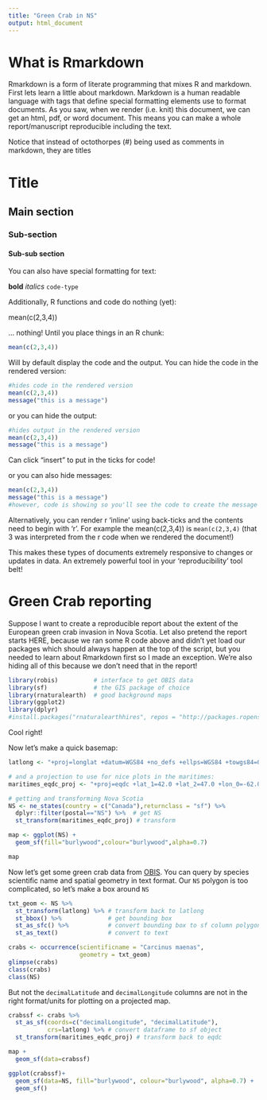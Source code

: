 ```yaml
---
title: "Green Crab in NS"
output: html_document
---
```


# What is Rmarkdown

Rmarkdown is a form of literate programming that mixes R and markdown. First lets learn a little about markdown. Markdown is a human readable language with tags that define special formatting elements use to format documents. As you saw, when we render (i.e. knit) this document, we can get an html, pdf, or word document. This means you can make a whole report/manuscript reproducible including the text.

Notice that instead of octothorpes (#) being used as comments in markdown, they are titles

# Title
## Main section
### Sub-section
#### Sub-sub section

You can also have special formatting for text:

**bold**
_italics_
`code-type`

Additionally, R functions and code do nothing (yet):

mean(c(2,3,4))

... nothing! Until you place things in an R chunk:

```r
mean(c(2,3,4))
```

Will by default display the code and the output. You can hide the code in the rendered version:
```r
#hides code in the rendered version
mean(c(2,3,4))
message("this is a message")
```

or you can hide the output:
```r
#hides output in the rendered version
mean(c(2,3,4))
message("this is a message")
```
Can click "insert" to put in the ticks for code!


or you can also hide messages:
```r
mean(c(2,3,4))
message("this is a message")
#however, code is showing so you'll see the code to create the message
```




Alternatively, you can render r 'inline' using back-ticks and the contents need to begin with 'r '. For example the mean(c(2,3,4)) is `mean(c(2,3,4)` (that 3 was interpreted from the r code when we rendered the document!)

This makes these types of documents extremely responsive to changes or updates in data. An extremely powerful tool in your 'reproducibility' tool belt!

# Green Crab reporting

Suppose I want to create a reproducible report about the extent of the European green crab invasion in Nova Scotia. Let also pretend the report starts HERE, because we ran some R code above and didn't yet load our packages which should always happen at the top of the script, but you needed to learn about Rmarkdown first so I made an exception. We're also hiding all of this because we don't need that in the report!

```r
library(robis)          # interface to get OBIS data
library(sf)             # the GIS package of choice
library(rnaturalearth)  # good background maps
library(ggplot2)
library(dplyr)
#install.packages("rnaturalearthhires", repos = "http://packages.ropensci.org", type = "source")
```

Cool right!

Now let's make a quick basemap:

```r
latlong <- "+proj=longlat +datum=WGS84 +no_defs +ellps=WGS84 +towgs84=0,0,0" # for converting to lats/longs

# and a projection to use for nice plots in the maritimes:
maritimes_eqdc_proj <- "+proj=eqdc +lat_1=42.0 +lat_2=47.0 +lon_0=-62.0"  

# getting and transforming Nova Scotia
NS <- ne_states(country = c("Canada"),returnclass = "sf") %>%
  dplyr::filter(postal=="NS") %>%  # get NS
  st_transform(maritimes_eqdc_proj) # transform

map <- ggplot(NS) + 
  geom_sf(fill="burlywood",colour="burlywood",alpha=0.7)

map
```

Now let's get some green crab data from [OBIS](https://obis.org/). You can query by species scientific name and spatial geometry in text format. Our `NS` polygon is too complicated, so let's make a box around `NS`

```r
txt_geom <- NS %>% 
  st_transform(latlong) %>% # transform back to latlong
  st_bbox() %>%             # get bounding box
  st_as_sfc() %>%           # convert bounding box to sf column polygon
  st_as_text()              # convert to text

crabs <- occurrence(scientificname = "Carcinus maenas",
                    geometry = txt_geom)
glimpse(crabs)
class(crabs)
class(NS)
```

But not the `decimalLatitude` and `decimalLongitude` columns are not in the right format/units for plotting on a projected map.

```r
crabssf <- crabs %>% 
  st_as_sf(coords=c("decimalLongitude", "decimalLatitude"),
           crs=latlong) %>% # convert dataframe to sf object
  st_transform(maritimes_eqdc_proj) # transform back to eqdc

map +
  geom_sf(data=crabssf) 

ggplot(crabssf)+
  geom_sf(data=NS, fill="burlywood", colour="burlywood", alpha=0.7) +
  geom_sf()
```
